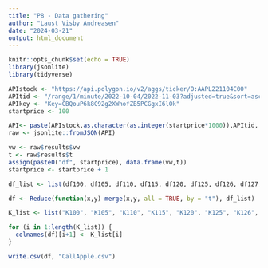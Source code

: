 ```yaml
---
title: "P8 - Data gathering"
author: "Laust Visby Andreasen"
date: "2024-03-21"
output: html_document
---
```


```r
knitr::opts_chunk$set(echo = TRUE)
library(jsonlite)
library(tidyverse)
```

```r
APIstock <- "https://api.polygon.io/v2/aggs/ticker/O:AAPL221104C00"
APItid <- "/range/1/minute/2022-10-04/2022-11-03?adjusted=true&sort=asc&limit=50000&api"
APIkey <- "Key=CBQouP6k8C92g2XWhofZB5PCGgxI6lOk"
startprice <- 100
```


```r
API<- paste(APIstock,as.character(as.integer(startprice*1000)),APItid, APIkey, sep = "")
raw <- jsonlite::fromJSON(API)

vw <- raw$results$vw
t <- raw$results$t
assign(paste0("df", startprice), data.frame(vw,t))
startprice <- startprice + 1
```

```r
df_list <- list(df100, df105, df110, df115, df120, df125, df126, df127, df128, df129, df130, df131, df132, df133, df134, df135, df136, df137, df138, df139, df140, df141, df142, df143, df144, df145, df146, df147, df148, df149, df150, df155, df160, df165, df170, df175, df180, df185, df190, df195, df200)
```

```r
df <- Reduce(function(x,y) merge(x,y, all = TRUE, by = "t"), df_list)
```

```r
K_list <- list("K100", "K105", "K110", "K115", "K120", "K125", "K126", "K127", "K128", "K129", "K130", "K131", "K132", "K133", "K134", "K135", "K136", "K137", "K138", "K139", "K140", "K141", "K142", "K143", "K144", "K145", "K146", "K147", "K148", "K149", "K150", "K155", "K160", "K165", "K170", "K175", "K180", "K185", "K190", "K195", "K200")
```


```r
for (i in 1:length(K_list)) {
  colnames(df)[i+1] <- K_list[i]
}
```


```r
write.csv(df, "CallApple.csv")
```

